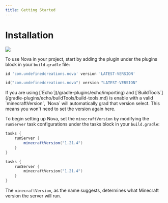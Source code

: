 ```yaml
---
title: Getting Started
---
```


# Installation

[![](https://img.shields.io/gradle-plugin-portal/v/com.undefinedcreations.nova)](https://plugins.gradle.org/plugin/com.undefinedcreations.nova)

To use Nova in your project, start by adding the plugin under the plugins block in your `build.gradle` file:


```groovy tab="Groovy DSL"
id 'com.undefinedcreations.nova' version 'LATEST-VERSION'
```
```kotlin tab="Kotlin DSL"
id("com.undefinedcreations.nova") version "LATEST-VERSION"
```
<Callout type="info">
  If you are using [`Echo`](/gradle-plugins/echo/importing) and [`BuildTools`](/gradle-plugins/echo/buildTools/build-tools.md) is enable with a valid `minecraftVersion`, `Nova` will automatically grad that version select. This means you won't need to set the version again here.
</Callout>

To begin setting up Nova, set the `minecraftVersion` by modifying the `runServer` task configurations under the tasks block in your `build.gradle`:

```groovy tab="Groovy DSL"
tasks {
    runServer {
        minecraftVersion("1.21.4")
    }
}
```
```kotlin tab="Kotlin DSL"
tasks {
    runServer {
        minecraftVersion("1.21.4")
    }
}
```

The `minecraftVersion`, as the name suggests, determines what Minecraft version the server will run.